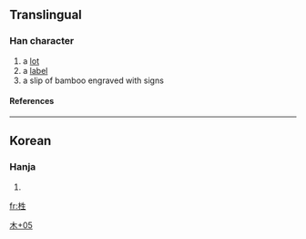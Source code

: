 ==Translingual==
===Han character===
{{Han char|rn=75|rad=木|as=05|sn=9|four=|canj=木竹手一 (DHQM)}}
# a [[lot]]
# a [[label]]
# a slip of bamboo engraved with signs
====References====
{{Han ref|kx=0521.121|dj=0910.040|hdz=21184.061|uh=680D|ud=26637}}

----
==Korean==
===Hanja===
{{ko-hanja|hangeul=[[생]]|eumhun=|rv=saeng|mr=saeng|y=syang}}
# {{defn|Korean}}



[[Category:Korean-only CJKV Characters|木+05]]

[[fr:栍]]